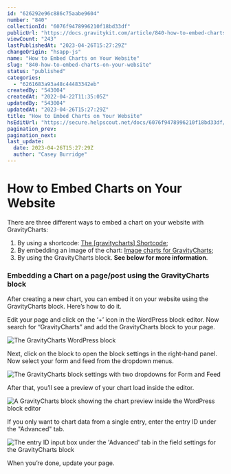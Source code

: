 ```yaml
---
id: "626292e96c886c75aabe9604"
number: "840"
collectionId: "6076f9478996210f18bd33df"
publicUrl: "https://docs.gravitykit.com/article/840-how-to-embed-charts-on-your-website"
viewCount: "243"
lastPublishedAt: "2023-04-26T15:27:29Z"
changeOrigin: "hsapp-js"
name: "How to Embed Charts on Your Website"
slug: "840-how-to-embed-charts-on-your-website"
status: "published"
categories: 
  - "6261683a93a48c44483342eb"
createdBy: "543004"
createdAt: "2022-04-22T11:35:05Z"
updatedBy: "543004"
updatedAt: "2023-04-26T15:27:29Z"
title: "How to Embed Charts on Your Website"
hsEditUrl: "https://secure.helpscout.net/docs/6076f9478996210f18bd33df/article/626292e96c886c75aabe9604"
pagination_prev: 
pagination_next: 
last_update:
  date: 2023-04-26T15:27:29Z
  author: "Casey Burridge"
---
```


# How to Embed Charts on Your Website

There are three different ways to embed a chart on your website with GravityCharts:

1. By using a shortcode: [The \[gravitycharts\] Shortcode](https://docs.gravitykit.com/article/850-gravitycharts-shortcode);
2. By embedding an image of the chart: [Image charts for GravityCharts](https://docs.gravitykit.com/article/854-image-charts);
3. By using the GravityCharts block. **See below for more information**.

### Embedding a Chart on a page/post using the GravityCharts block

After creating a new chart, you can embed it on your website using the GravityCharts block. Here’s how to do it.

Edit your page and click on the ‘+’ icon in the WordPress block editor. Now search for “GravityCharts” and add the GravityCharts block to your page.

![The GravityCharts WordPress block](https://s3.amazonaws.com/helpscout.net/docs/assets/54c58489e4b051242988532c/images/627b9d62b2de5178f8882af8/file-q7luqefBSn.png)

Next, click on the block to open the block settings in the right-hand panel. Now select your form and feed from the dropdown menus.

![The GravityCharts block settings with two dropdowns for Form and Feed](https://s3.amazonaws.com/helpscout.net/docs/assets/54c58489e4b051242988532c/images/627b9d9fc01fce37d9b12349/file-1SKUoPsz5T.png)

After that, you’ll see a preview of your chart load inside the editor.

![A GravityCharts block showing the chart preview inside the WordPress block editor](https://s3.amazonaws.com/helpscout.net/docs/assets/54c58489e4b051242988532c/images/627b9dcb8bf21a2e2b6d31e1/file-6yX5e8fVLV.png)

If you only want to chart data from a single entry, enter the entry ID under the "Advanced" tab.

![The entry ID input box under the 'Advanced' tab in the field settings for the GravityCharts block](https://s3.amazonaws.com/helpscout.net/docs/assets/54c58489e4b051242988532c/images/64494294cdec2a7348811bc6/file-BvtkaCL21F.png)

When you’re done, update your page.